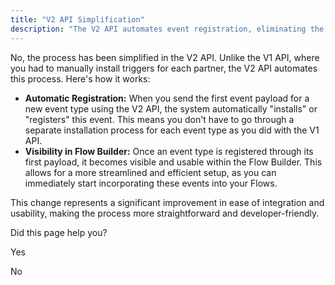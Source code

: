 ```yaml
---
title: "V2 API Simplification"
description: "The V2 API automates event registration, eliminating the need for manual trigger installation required in the V1 API."
---
```

No, the process has been simplified in the V2 API. Unlike the V1 API, where you had to manually install triggers for each partner, the V2 API automates this process. Here's how it works:

*   **Automatic Registration:** When you send the first event payload for a new event type using the V2 API, the system automatically "installs" or "registers" this event. This means you don't have to go through a separate installation process for each event type as you did with the V1 API.
*   **Visibility in Flow Builder:** Once an event type is registered through its first payload, it becomes visible and usable within the Flow Builder. This allows for a more streamlined and efficient setup, as you can immediately start incorporating these events into your Flows.

This change represents a significant improvement in ease of integration and usability, making the process more straightforward and developer-friendly.

Did this page help you?

Yes

No